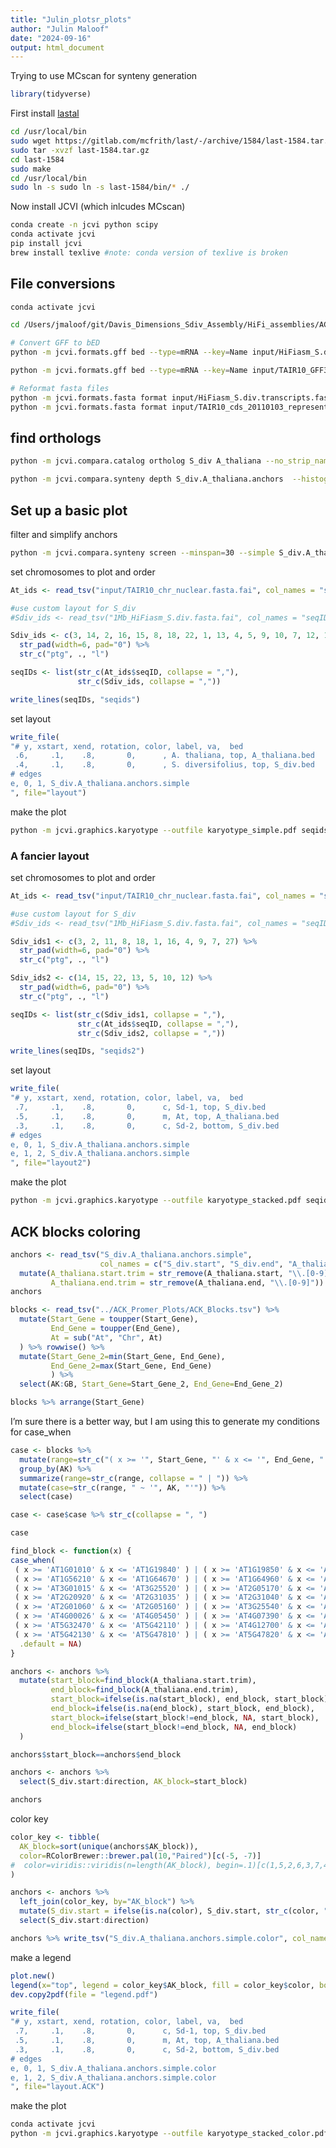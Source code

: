 ```yaml
---
title: "Julin_plotsr_plots"
author: "Julin Maloof"
date: "2024-09-16"
output: html_document
---
```


Trying to use MCscan for synteny generation

```r
library(tidyverse)
```


First install [lastal](https://gitlab.com/mcfrith/last)
```bash
cd /usr/local/bin
sudo wget https://gitlab.com/mcfrith/last/-/archive/1584/last-1584.tar.gz
sudo tar -xvzf last-1584.tar.gz
cd last-1584
sudo make
cd /usr/local/bin
sudo ln -s sudo ln -s last-1584/bin/* ./
```

Now install JCVI (which inlcudes MCscan)

```bash
conda create -n jcvi python scipy
conda activate jcvi
pip install jcvi
brew install texlive #note: conda version of texlive is broken

```

## File conversions
```bash

conda activate jcvi

cd /Users/jmaloof/git/Davis_Dimensions_Sdiv_Assembly/HiFi_assemblies/ACK_MCscan_plots

# Convert GFF to bED
python -m jcvi.formats.gff bed --type=mRNA --key=Name input/HiFiasm_S.div.small.gff3.gz -o S_div.bed

python -m jcvi.formats.gff bed --type=mRNA --key=Name input/TAIR10_GFF3_genes.gff -o A_thaliana.bed

# Reformat fasta files
python -m jcvi.formats.fasta format input/HiFiasm_S.div.transcripts.fasta.gz S_div.cds
python -m jcvi.formats.fasta format input/TAIR10_cds_20110103_representative_gene_model_updated.fa A_thaliana.cds
```


## find orthologs

```bash
python -m jcvi.compara.catalog ortholog S_div A_thaliana --no_strip_names
```


```bash
python -m jcvi.compara.synteny depth S_div.A_thaliana.anchors  --histogram
```

## Set up a basic plot

filter and simplify anchors
```bash
python -m jcvi.compara.synteny screen --minspan=30 --simple S_div.A_thaliana.anchors S_div.A_thaliana.anchors.simple
```

set chromosomes to plot and order
```r
At_ids <- read_tsv("input/TAIR10_chr_nuclear.fasta.fai", col_names = "seqID", col_select = 1)

#use custom layout for S_div
#Sdiv_ids <- read_tsv("1Mb_HiFiasm_S.div.fasta.fai", col_names = "seqID", col_select = 1)

Sdiv_ids <- c(3, 14, 2, 16, 15, 8, 18, 22, 1, 13, 4, 5, 9, 10, 7, 12, 11, 27) %>% 
  str_pad(width=6, pad="0") %>% 
  str_c("ptg", ., "l")

seqIDs <- list(str_c(At_ids$seqID, collapse = ","),
               str_c(Sdiv_ids, collapse = ","))

write_lines(seqIDs, "seqids")
```
set layout
```r
write_file(
"# y, xstart, xend, rotation, color, label, va,  bed
 .6,     .1,    .8,       0,      , A. thaliana, top, A_thaliana.bed
 .4,     .1,    .8,       0,      , S. diversifolius, top, S_div.bed
# edges
e, 0, 1, S_div.A_thaliana.anchors.simple
", file="layout")
```

make the plot
```bash
python -m jcvi.graphics.karyotype --outfile karyotype_simple.pdf seqids layout ; open karyotype_simple.pdf
```

### A fancier layout

set chromosomes to plot and order
```r
At_ids <- read_tsv("input/TAIR10_chr_nuclear.fasta.fai", col_names = "seqID", col_select = 1)

#use custom layout for S_div
#Sdiv_ids <- read_tsv("1Mb_HiFiasm_S.div.fasta.fai", col_names = "seqID", col_select = 1)

Sdiv_ids1 <- c(3, 2, 11, 8, 18, 1, 16, 4, 9, 7, 27) %>% 
  str_pad(width=6, pad="0") %>% 
  str_c("ptg", ., "l")

Sdiv_ids2 <- c(14, 15, 22, 13, 5, 10, 12) %>% 
  str_pad(width=6, pad="0") %>% 
  str_c("ptg", ., "l")

seqIDs <- list(str_c(Sdiv_ids1, collapse = ","),
               str_c(At_ids$seqID, collapse = ","),
               str_c(Sdiv_ids2, collapse = ","))

write_lines(seqIDs, "seqids2")
```
set layout
```r
write_file(
"# y, xstart, xend, rotation, color, label, va,  bed
 .7,     .1,    .8,       0,      c, Sd-1, top, S_div.bed
 .5,     .1,    .8,       0,      m, At, top, A_thaliana.bed
 .3,     .1,    .8,       0,      c, Sd-2, bottom, S_div.bed
# edges
e, 0, 1, S_div.A_thaliana.anchors.simple
e, 1, 2, S_div.A_thaliana.anchors.simple
", file="layout2")
```

make the plot
```bash
python -m jcvi.graphics.karyotype --outfile karyotype_stacked.pdf seqids2 layout2; open karyotype_stacked.pdf
```

## ACK blocks coloring

```r
anchors <- read_tsv("S_div.A_thaliana.anchors.simple",
                    col_names = c("S_div.start", "S_div.end", "A_thaliana.start", "A_thaliana.end", "distance", "direction")) %>%
  mutate(A_thaliana.start.trim = str_remove(A_thaliana.start, "\\.[0-9]"),
         A_thaliana.end.trim = str_remove(A_thaliana.end, "\\.[0-9]"))
anchors
```



```r
blocks <- read_tsv("../ACK_Promer_Plots/ACK_Blocks.tsv") %>%
  mutate(Start_Gene = toupper(Start_Gene),
         End_Gene = toupper(End_Gene),
         At = sub("At", "Chr", At)
  ) %>% rowwise() %>%
  mutate(Start_Gene_2=min(Start_Gene, End_Gene),
         End_Gene_2=max(Start_Gene, End_Gene)
         ) %>%
  select(AK:GB, Start_Gene=Start_Gene_2, End_Gene=End_Gene_2)

blocks %>% arrange(Start_Gene)
```

I'm sure there is a better way, but I am using this to generate my conditions for case_when
```r
case <- blocks %>% 
  mutate(range=str_c("( x >= '", Start_Gene, "' & x <= '", End_Gene, "' )")) %>%
  group_by(AK) %>%
  summarize(range=str_c(range, collapse = " | ")) %>%
  mutate(case=str_c(range, " ~ '", AK, "'")) %>%
  select(case)

case <- case$case %>% str_c(collapse = ", ")

case
```

```r
find_block <- function(x) {
case_when(
 ( x >= 'AT1G01010' & x <= 'AT1G19840' ) | ( x >= 'AT1G19850' & x <= 'AT1G37130' ) | ( x >= 'AT1G43020' & x <= 'AT1G56190' ) ~ 'AK1',
 ( x >= 'AT1G56210' & x <= 'AT1G64670' ) | ( x >= 'AT1G64960' & x <= 'AT1G80950' ) ~ 'AK2',
 ( x >= 'AT3G01015' & x <= 'AT3G25520' ) | ( x >= 'AT2G05170' & x <= 'AT2G07690' ) | ( x >= 'AT2G10940' & x <= 'AT2G20900' ) ~ 'AK3',
 ( x >= 'AT2G20920' & x <= 'AT2G31035' ) | ( x >= 'AT2G31040' & x <= 'AT2G48150' ) ~ 'AK4',
 ( x >= 'AT2G01060' & x <= 'AT2G05160' ) | ( x >= 'AT3G25540' & x <= 'AT3G32960' ) | ( x >= 'AT3G42180' & x <= 'AT3G63530' ) ~ 'AK5',
 ( x >= 'AT4G00026' & x <= 'AT4G05450' ) | ( x >= 'AT4G07390' & x <= 'AT4G12620' ) | ( x >= 'AT5G23010' & x <= 'AT5G30510' ) | ( x >= 'AT5G01010' & x <= 'AT5G23000' ) ~ 'AK6',
 ( x >= 'AT5G32470' & x <= 'AT5G42110' ) | ( x >= 'AT4G12700' & x <= 'AT4G16240' ) | ( x >= 'AT4G16250' & x <= 'AT4G40100' ) ~ 'AK7',
 ( x >= 'AT5G42130' & x <= 'AT5G47810' ) | ( x >= 'AT5G47820' & x <= 'AT5G60800' ) | ( x >= 'AT5G60805' & x <= 'AT5G67640' ) ~ 'AK8',
  .default = NA)
}
```

```r
anchors <- anchors %>%
  mutate(start_block=find_block(A_thaliana.start.trim),
         end_block=find_block(A_thaliana.end.trim),
         start_block=ifelse(is.na(start_block), end_block, start_block),
         end_block=ifelse(is.na(end_block), start_block, end_block),
         start_block=ifelse(start_block!=end_block, NA, start_block),
         end_block=ifelse(start_block!=end_block, NA, end_block)
  )

anchors$start_block==anchors$end_block

anchors <- anchors %>%
  select(S_div.start:direction, AK_block=start_block)

anchors
```

color key
```r
color_key <- tibble(
  AK_block=sort(unique(anchors$AK_block)),
  color=RColorBrewer::brewer.pal(10,"Paired")[c(-5, -7)]
#  color=viridis::viridis(n=length(AK_block), begin=.1)[c(1,5,2,6,3,7,4,8)]
)

anchors <- anchors %>%
  left_join(color_key, by="AK_block") %>%
  mutate(S_div.start = ifelse(is.na(color), S_div.start, str_c(color, "*", S_div.start))) %>%
  select(S_div.start:direction)

anchors %>% write_tsv("S_div.A_thaliana.anchors.simple.color", col_names = FALSE)
```

make a legend
```r
plot.new()
legend(x="top", legend = color_key$AK_block, fill = color_key$color, border = NA, bty = "n", cex=1.5 )
dev.copy2pdf(file = "legend.pdf")
```


```r
write_file(
"# y, xstart, xend, rotation, color, label, va,  bed
 .7,     .1,    .8,       0,      c, Sd-1, top, S_div.bed
 .5,     .1,    .8,       0,      m, At, top, A_thaliana.bed
 .3,     .1,    .8,       0,      c, Sd-2, bottom, S_div.bed
# edges
e, 0, 1, S_div.A_thaliana.anchors.simple.color
e, 1, 2, S_div.A_thaliana.anchors.simple.color
", file="layout.ACK")
```

make the plot
```bash
conda activate jcvi
python -m jcvi.graphics.karyotype --outfile karyotype_stacked_color.pdf seqids2 layout.ACK; open karyotype_stacked_color.pdf
```
